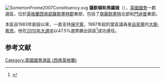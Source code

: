 [[File:SomertonFrome2007Constituency.svg|right]]
'''薩默頓和弗羅姆'''（{{lang-en|Somerton and Frome}}），[[英國|英國]][[英國國會|國會]]一郡選區，位於[[英格蘭|英格蘭]][[西南英格蘭|西南部]][[薩默塞特郡|薩默塞特郡]]東部，包括了[[南薩默塞特|南薩默塞特]]北部和[[門迪普|門迪普]]東部。

本區自1983年創設以來，一直支持[[保守黨_(英國)|保守黨]]，1997年起的當區議員是[[自由民主黨_(英國)|自民黨]]的[[大衛·希思|大衛·希思]]。他在[[2010年英國大選|2010年大選中]]以47.5%選票勝出該區<ref name="">{{cite news
|publisher=[[英國廣播公司|英國廣播公司]]
|date=2010年5月7日
|title=Election 2010/Constituency/Somerton & Frome
|url=http://news.bbc.co.uk/1/shared/election2010/results/constituency/e07.stm
|accessdate=2010年11月1日
|archive-date=2017年9月5日
|archive-url=https://web.archive.org/web/20170905002847/http://news.bbc.co.uk/1/shared/election2010/results/constituency/e07.stm
|dead-url=no
}}</ref>成功連任。

==参考文献==
<div class="references-small">
<references></references>
</div>

{{DEFAULTSORT:Somerton And Frome (UK Parliament constituency)}}
[[Category:英國國會選區_(西南英格蘭)|Category:英國國會選區 (西南英格蘭)]]